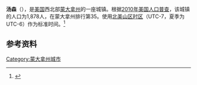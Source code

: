 {{Infobox City 
|chinese_name = 汤森
|official_name = Townsend
|image_flag = 
|image_seal = 
|image_skyline = 
|image_map = Broadwater County Montana Incorporated and  Unincorporated areas Townsend Highlighted.svg
|map_caption =
|subdivision_type = [[國家|國家]]
|subdivision_name = {{USA}}
|leader_title = 
|leader_name = 
|subdivision_type1 = [[美國行政區劃|州]]
|subdivision_name1 = [[蒙大拿州|蒙大拿州]]
|subdivision_type2 = [[蒙大拿州行政区划|县]]
|subdivision_name2 = Broadwater
|found_date = 
|area_total = 
|area_land = 
|area_water = 
|population_as_of = 2010
|population_total = 1,878
|population_density = 
| timezone = [[北美山区时区|MST]]
| utc_offset = -7
| timezone_DST = [[北美山区夏令时间|MDT]]
| utc_offset_DST = -6
}}

'''汤森'''（{{lang-en|Townsend}}），是[[美国|美国]]西北部[[蒙大拿州|蒙大拿州]]的一座城镇。根据[[2010年美国人口普查|2010年美国人口普查]]，该城镇的人口为1,878人，在蒙大拿州排行第35。使用[[北美山区时区|北美山区时区]]（UTC-7，夏季为UTC-6）作为标准时间。<ref name=census>{{cite web | url=http://www.census.gov/prod/www/abs/decennial/ | title=Census of Population and Housing | publisher=U.S. Census  Bureau | accessdate=November 18, 2011 | archive-url=https://www.webcitation.org/6IEncAgJX?url=http://www.census.gov/prod/www/abs/decennial/ | archive-date=2013-07-19 | dead-url=yes }}</ref>

== 参考资料 ==
{{reflist}}

[[Category:蒙大拿州城市|Category:蒙大拿州城市]]


{{Montana-stub}}